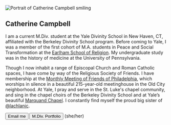

<Image
  alt="Portrait of Catherine Campbell smiling"
  src={portraitImg}
  layout="responsive"
  placeholder="blur"
  priority
/>

<article>

# Catherine Campbell

I am a current M.Div. student at the Yale Divinity School in New Haven, CT, affiliated with the Berkeley Divinity School program. Before coming to Yale, I was a member of the first cohort of M.A. students in Peace and Social Transformation at the [Earlham School of Religion](https://esr.earlham.edu). My undergraduate study was in the history of medicine at the University of Pennsylvania.

Though I now inhabit a range of Episcopal Church and Roman Catholic spaces, I have come by way of the Religious Society of Friends. I have membership at the [Monthly Meeting of Friends of Philadelphia](https://www.fgcquaker.org/cloud/monthly-meeting-friends-philadelphia-arch-street-quakers), which worships in silence in a beautiful 215-year-old meetinghouse in the Old City neighborhood. At Yale, I pray and serve in the St. Luke's chapel community, and sing in the chapel choirs of the Berkeley Divinity School and at Yale’s beautiful [Marquand Chapel](https://www.youtube.com/user/yaleismtv). I constantly find myself the proud big sister of [@lachlanjc](https:/lachlanjc.com).
  

<Actions>
  <Button as="a" variant="muted" href="mailto:catherine.campbell617@gmail.com">
    <Mail />
    Email me
  </Button>
  
  <Button as="a" variant="muted" href="https://campuspress.yale.edu/catherinecampbell/">
    M.Div. Portfolio
  </Button>
  (she/her)
</Actions>

</article>
